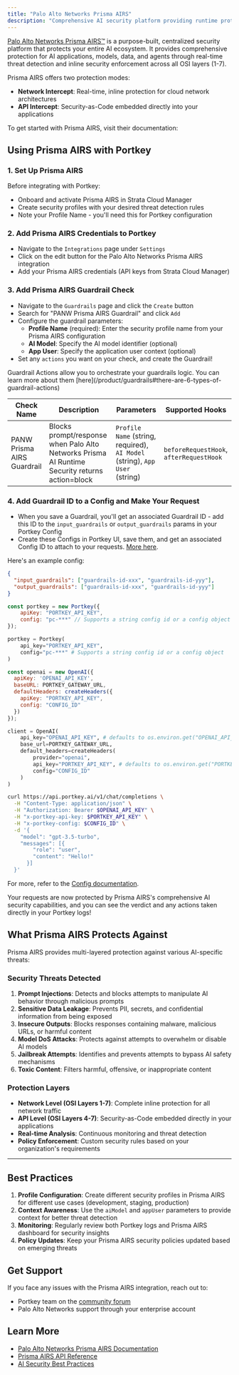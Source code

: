 ```yaml
---
title: "Palo Alto Networks Prisma AIRS"
description: "Comprehensive AI security platform providing runtime protection against prompt injections, data leakage, and AI-specific threats"
---
```


[Palo Alto Networks Prisma AIRS™](https://www.paloaltonetworks.com/) is a purpose-built, centralized security platform that protects your entire AI ecosystem. It provides comprehensive protection for AI applications, models, data, and agents through real-time threat detection and inline security enforcement across all OSI layers (1-7).

Prisma AIRS offers two protection modes:
- **Network Intercept**: Real-time, inline protection for cloud network architectures
- **API Intercept**: Security-as-Code embedded directly into your applications

To get started with Prisma AIRS, visit their documentation:
<Card title="Get Started with Palo Alto Networks Prisma AIRS" href="https://docs.paloaltonetworks.com/ai-runtime-security"/>

## Using Prisma AIRS with Portkey

### 1. Set Up Prisma AIRS

Before integrating with Portkey:
* Onboard and activate Prisma AIRS in Strata Cloud Manager
* Create security profiles with your desired threat detection rules
* Note your Profile Name - you'll need this for Portkey configuration

### 2. Add Prisma AIRS Credentials to Portkey

* Navigate to the `Integrations` page under `Settings`
* Click on the edit button for the Palo Alto Networks Prisma AIRS integration
* Add your Prisma AIRS credentials (API keys from Strata Cloud Manager)

### 3. Add Prisma AIRS Guardrail Check

* Navigate to the `Guardrails` page and click the `Create` button
* Search for "PANW Prisma AIRS Guardrail" and click `Add`
* Configure the guardrail parameters:
  - **Profile Name** (required): Enter the security profile name from your Prisma AIRS configuration
  - **AI Model**: Specify the AI model identifier (optional)
  - **App User**: Specify the application user context (optional)
* Set any `actions` you want on your check, and create the Guardrail!

<Note>
    Guardrail Actions allow you to orchestrate your guardrails logic. You can learn more about them [here](/product/guardrails#there-are-6-types-of-guardrail-actions)
</Note>

| Check Name | Description | Parameters | Supported Hooks |
|------------|-------------|------------|-----------------|
| PANW Prisma AIRS Guardrail | Blocks prompt/response when Palo Alto Networks Prisma AI Runtime Security returns action=block | `Profile Name` (string, required), `AI Model` (string), `App User` (string) | `beforeRequestHook`, `afterRequestHook` |

### 4. Add Guardrail ID to a Config and Make Your Request

* When you save a Guardrail, you'll get an associated Guardrail ID - add this ID to the `input_guardrails` or `output_guardrails` params in your Portkey Config
* Create these Configs in Portkey UI, save them, and get an associated Config ID to attach to your requests. [More here](/product/ai-gateway/configs).

Here's an example config:

```json
{
  "input_guardrails": ["guardrails-id-xxx", "guardrails-id-yyy"],
  "output_guardrails": ["guardrails-id-xxx", "guardrails-id-yyy"]
}
```

<Tabs>
  <Tab title="NodeJS">

```js
const portkey = new Portkey({
    apiKey: "PORTKEY_API_KEY",
    config: "pc-***" // Supports a string config id or a config object
});
```
  </Tab>
  <Tab title="Python">

```py
portkey = Portkey(
    api_key="PORTKEY_API_KEY",
    config="pc-***" # Supports a string config id or a config object
)
```
  </Tab>
  <Tab title="OpenAI NodeJS">

```js
const openai = new OpenAI({
  apiKey: 'OPENAI_API_KEY',
  baseURL: PORTKEY_GATEWAY_URL,
  defaultHeaders: createHeaders({
    apiKey: "PORTKEY_API_KEY",
    config: "CONFIG_ID"
  })
});
```
  </Tab>
  <Tab title="OpenAI Python">

```py
client = OpenAI(
    api_key="OPENAI_API_KEY", # defaults to os.environ.get("OPENAI_API_KEY")
    base_url=PORTKEY_GATEWAY_URL,
    default_headers=createHeaders(
        provider="openai",
        api_key="PORTKEY_API_KEY", # defaults to os.environ.get("PORTKEY_API_KEY")
        config="CONFIG_ID"
    )
)
```
  </Tab>
<Tab title="cURL">

```sh
curl https://api.portkey.ai/v1/chat/completions \
  -H "Content-Type: application/json" \
  -H "Authorization: Bearer $OPENAI_API_KEY" \
  -H "x-portkey-api-key: $PORTKEY_API_KEY" \
  -H "x-portkey-config: $CONFIG_ID" \
  -d '{
    "model": "gpt-3.5-turbo",
    "messages": [{
        "role": "user",
        "content": "Hello!"
      }]
  }'
```
  </Tab>
</Tabs>

For more, refer to the [Config documentation](/product/ai-gateway/configs).

Your requests are now protected by Prisma AIRS's comprehensive AI security capabilities, and you can see the verdict and any actions taken directly in your Portkey logs!

## What Prisma AIRS Protects Against

Prisma AIRS provides multi-layered protection against various AI-specific threats:

### Security Threats Detected

1. **Prompt Injections**: Detects and blocks attempts to manipulate AI behavior through malicious prompts
2. **Sensitive Data Leakage**: Prevents PII, secrets, and confidential information from being exposed
3. **Insecure Outputs**: Blocks responses containing malware, malicious URLs, or harmful content
4. **Model DoS Attacks**: Protects against attempts to overwhelm or disable AI models
5. **Jailbreak Attempts**: Identifies and prevents attempts to bypass AI safety mechanisms
6. **Toxic Content**: Filters harmful, offensive, or inappropriate content

### Protection Layers

- **Network Level (OSI Layers 1-7)**: Complete inline protection for all network traffic
- **API Level (OSI Layers 4-7)**: Security-as-Code embedded directly in your applications
- **Real-time Analysis**: Continuous monitoring and threat detection
- **Policy Enforcement**: Custom security rules based on your organization's requirements

---

## Best Practices

1. **Profile Configuration**: Create different security profiles in Prisma AIRS for different use cases (development, staging, production)
2. **Context Awareness**: Use the `aiModel` and `appUser` parameters to provide context for better threat detection
3. **Monitoring**: Regularly review both Portkey logs and Prisma AIRS dashboard for security insights
4. **Policy Updates**: Keep your Prisma AIRS security policies updated based on emerging threats

## Get Support

If you face any issues with the Prisma AIRS integration, reach out to:
- Portkey team on the [community forum](https://discord.gg/portkey-llms-in-prod-1143393887742861333)
- Palo Alto Networks support through your enterprise account

## Learn More

- [Palo Alto Networks Prisma AIRS Documentation](https://docs.paloaltonetworks.com/prisma/prisma-airs)
- [Prisma AIRS API Reference](https://docs.paloaltonetworks.com/prisma/prisma-airs/api-reference)
- [AI Security Best Practices](https://www.paloaltonetworks.com/cyberpedia/ai-security-best-practices)
